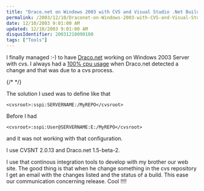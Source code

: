```yaml
---
title: "Draco.net on Windows 2003 with CVS and Visual Studio .Net Build"
permalink: /2003/12/10/Draconet-on-Windows-2003-with-CVS-and-Visual-Studio-Net-Build/
date: 12/10/2003 9:01:00 AM
updated: 12/10/2003 9:01:00 AM
disqusIdentifier: 20031210090100
tags: ["Tools"]
---
```

I finally managed :-) to have [Draco.net](http://draconet.sourceforge.net) working on Windows 2003 Server with cvs. I always had a [100% cpu usage](http://www.mail-archive.com/draconet-users@lists.sourceforge.net/msg00069.html) when Draco.net detected a change and that was due to a cvs process.

{/* <!-- more --> */}

The solution I used was to define like that
```
<cvsroot>:sspi:SERVERNAME:/MyREPO</cvsroot>
```
Before I had

````
<cvsroot>:sspi:User@SERVERNAME:E:/MyREPO</cvsroot>
````
and it was not working with that configuration.

I use CVSNT 2.0.13 and Draco.net 1.5-beta-2.

I use that continous integration tools to develop with my brother our web site. The good thing is that when he change something in the cvs repository I get an email with the changes listed and the status of a build. This ease our communication concerning release. Cool !!!!
